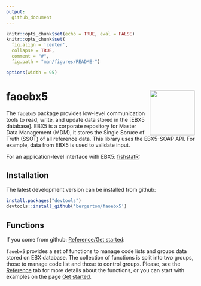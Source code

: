 ```yaml
---
output: 
  github_document
---
```


```r
knitr::opts_chunk$set(echo = TRUE, eval = FALSE)
knitr::opts_chunk$set(
  fig.align = 'center',
  collapse = TRUE,
  comment = "#",
  fig.path = "man/figures/README-")

options(width = 95)
```

# faoebx5  <img src="man/figures/logo.png" align="right" alt="" width="120" />

The `faoebx5` package provides low-level communication tools to read, write, and update data stored in the [EBX5 database]. EBX5 is a corporate repository for Master Data Management (MDM), it stores the Single Soruce of Truth (SSOT) of all reference data. This library uses the EBX5-SOAP API. For example, data from EBX5 is used to validate input.

For an application-level interface with EBX5: [fishstatR](https://bergertom.github.io/fishstatr/): 

## Installation

The latest development version can be installed from github:

```r
install.packages("devtools")
devtools::install_github('bergertom/faoebx5')
```

## Functions

If you come from github: [Reference/Get started](https://bergertom.github.io/faoebx5/):

`faoebx5` provides a set of functions to manage code lists and groups data stored on EBX database. The collection of functions is split into two groups, those to manage code list and those to control groups. Please, see the [Reference](reference/index.html) tab for more details about the functions, or you can start with examples on the page [Get started ](articles/faoebx5.html).







